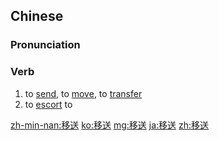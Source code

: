 ==Chinese==
{{zh-forms}}

===Pronunciation===
{{zh-pron
|m=yísòng
|c=ji4 sung3
|mn=î-sàng
|cat=v
}}

===Verb===
{{zh-verb}}

# to [[send]], to [[move]], to [[transfer]]
# to [[escort]] to

[[zh-min-nan:移送]]
[[ko:移送]]
[[mg:移送]]
[[ja:移送]]
[[zh:移送]]